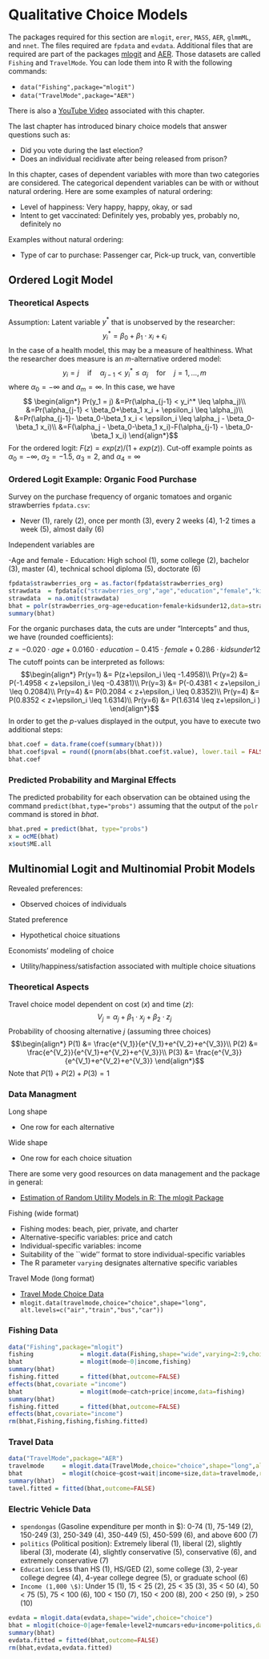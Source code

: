 # Qualitative Choice Models
The packages required for this section are `mlogit`, `erer`, `MASS`, `AER`, `glmmML`, and `nnet`. The files required are `fpdata` and `evdata`. Additional files that are required are part of the packages [mlogit](https://cran.r-project.org/web/packages/mlogit/index.html) and [AER](https://cran.r-project.org/web/packages/AER/index.html). Those datasets are called `Fishing` and `TravelMode`. You can lode them into R with the following commands:

- `data("Fishing",package="mlogit")`
- `data("TravelMode",package="AER")`

There is also a [YouTube Video](https://youtu.be/xLUIil1sGW4) associated with this chapter. 

The last chapter has introduced binary choice models that answer questions such as:

- Did you vote during the last election?
- Does an individual recidivate after being released from prison?
   
In this chapter, cases of dependent variables with more than two categories are considered. The categorical dependent variables can be with or without natural ordering. Here are some examples of natural ordering:

- Level of happiness: Very happy, happy, okay, or sad
- Intent to get vaccinated: Definitely yes, probably yes, probably no, definitely no

Examples without natural ordering:

- Type of car to purchase: Passenger car, Pick-up truck, van, convertible

## Ordered Logit Model

### Theoretical Aspects
Assumption: Latent variable $y^*$ that is unobserved by the researcher:
$$y_i^* = \beta_0+\beta_1 \cdot x_i + \epsilon_i$$
In the case of a health model, this may be a measure of healthiness. What the researcher does measure is an $m$-alternative ordered model:
$$y_i = j \quad \text{if} \quad \alpha_{j-1} < y_i^* \leq \alpha_j \quad \text{for} \quad  j=1, \dots,m$$
where $\alpha_0 = - \infty$ and $\alpha_m=\infty$. In this case, we have
$$ \begin{align*}
    Pr(y_1 = j) &=Pr(\alpha_{j-1} < y_i^* \leq \alpha_j)\\
                &=Pr(\alpha_{j-1} < \beta_0+\beta_1 x_i + \epsilon_i \leq \alpha_j)\\
                &=Pr(\alpha_{j-1}- \beta_0-\beta_1 x_i < \epsilon_i \leq \alpha_j - \beta_0-\beta_1 x_i)\\
                        &=F(\alpha_j - \beta_0-\beta_1 x_i)-F(\alpha_{j-1} - \beta_0-\beta_1 x_i)
    \end{align*}$$
For the ordered logit: $F(z)=exp(z)/(1+exp(z))$. Cut-off example points as $\alpha_0 = -\infty$, $\alpha_2 = -1.5$, $\alpha_3 = 2$, and $\alpha_4 = \infty$

### Ordered Logit Example: Organic Food Purchase
Survey on the purchase frequency of organic tomatoes and organic strawberries `fpdata.csv`:

- Never (1), rarely (2), once per month (3), every 2 weeks (4), 1-2 times a week (5), almost daily (6)

Independent variables are

-Age and female
- Education: High school (1), some college (2), bachelor (3), master (4), technical school diploma (5), doctorate (6)

```r
fpdata$strawberries_org = as.factor(fpdata$strawberries_org)
strawdata  = fpdata[c("strawberries_org","age","education","female","kidsunder12")]
strawdata  = na.omit(strawdata)
bhat = polr(strawberries_org~age+education+female+kidsunder12,data=strawdata,Hess=TRUE)
summary(bhat)
```
For the organic purchases data, the cuts are under "Intercepts" and thus, we have (rounded coefficients):
$$z =  -0.020 \cdot age  +0.0160 \cdot education -0.415 \cdot female +0.286 \cdot kidsunder12$$
The cutoff points can be interpreted as follows:
$$\begin{align*}
    Pr(y=1) &= P(z+\epsilon_i \leq -1.4958)\\
    Pr(y=2) &= P(-1.4958 < z+\epsilon_i \leq -0.4381)\\
    Pr(y=3) &= P(-0.4381 < z+\epsilon_i \leq  0.2084)\\
    Pr(y=4) &= P(0.2084 < z+\epsilon_i \leq 0.8352)\\
    Pr(y=4) &= P(0.8352 < z+\epsilon_i \leq 1.6314)\\
    Pr(y=6) &= P(1.6314 \leq z+\epsilon_i )
\end{align*}$$
In order to get the $p$-values displayed in the output, you have to execute two additional steps:

```r
bhat.coef = data.frame(coef(summary(bhat)))
bhat.coef$pval = round((pnorm(abs(bhat.coef$t.value), lower.tail = FALSE) * 2),2)
bhat.coef
```

### Predicted Probability and Marginal Effects
The predicted probability for each observation can be obtained using the command `predict(bhat,type="probs")` assuming that the output of the `polr` command is stored in *bhat*.

```r
bhat.pred = predict(bhat, type="probs")
x = ocME(bhat)
x$out$ME.all
```

## Multinomial Logit and Multinomial Probit Models
Revealed preferences:

- Observed choices of individuals

Stated preference

- Hypothetical choice situations

Economists' modeling of choice

- Utility/happiness/satisfaction associated with multiple choice situations

### Theoretical Aspects
Travel choice model dependent on cost ($x$) and time ($z$):
$$V_j = \alpha_j + \beta_1 \cdot x_j + \beta_2 \cdot z_j$$
Probability of choosing alternative $j$ (assuming three choices)
$$\begin{align*}
    P(1) &= \frac{e^{V_1}}{e^{V_1}+e^{V_2}+e^{V_3}}\\
    P(2) &= \frac{e^{V_2}}{e^{V_1}+e^{V_2}+e^{V_3}}\\
    P(3) &= \frac{e^{V_3}}{e^{V_1}+e^{V_2}+e^{V_3}}
\end{align*}$$
Note that $P(1)+P(2)+P(3) = 1$

### Data Managment
Long shape

- One row for each alternative

Wide shape

- One row for each choice situation

There are some very good resources on data management and the package in general:

- [Estimation of Random Utility Models in R: The mlogit Package](http://dx.doi.org/10.18637/jss.v095.i11)

Fishing (wide format)

- Fishing modes: beach, pier, private, and charter
- Alternative-specific variables: price and catch
- Individual-specific variables: income
- Suitability of the ``wide'' format to store individual-specific variables
- The R parameter `varying` designates alternative specific variables

Travel Mode (long format)

- [Travel Mode Choice Data](https://rdrr.io/cran/AER/man/TravelMode.html)
- `mlogit.data(travelmode,choice="choice",shape="long", alt.levels=c("air","train","bus","car"))`

### Fishing Data
```r
data("Fishing",package="mlogit")
fishing             = mlogit.data(Fishing,shape="wide",varying=2:9,choice="mode")
bhat                = mlogit(mode~0|income,fishing)
summary(bhat)
fishing.fitted      = fitted(bhat,outcome=FALSE)
effects(bhat,covariate ="income")
bhat                = mlogit(mode~catch+price|income,data=fishing)
summary(bhat)
fishing.fitted      = fitted(bhat,outcome=FALSE)
effects(bhat,covariate="income")
rm(bhat,Fishing,fishing,fishing.fitted)
```

### Travel Data
```r
data("TravelMode",package="AER")
travelmode     = mlogit.data(TravelMode,choice="choice",shape="long",alt.var="mode")
bhat           = mlogit(choice~gcost+wait|income+size,data=travelmode,reflevel="car")
summary(bhat)
tavel.fitted = fitted(bhat,outcome=FALSE)
```

### Electric Vehicle Data

- `spendongas` (Gasoline expenditure per month in \$): 0-74 (1), 75-149 (2), 150-249 (3), 250-349 (4), 350-449 (5), 450-599 (6), and above 600 (7)
- `politics` (Political position): Extremely liberal (1), liberal (2), slightly liberal  (3), moderate (4), slightly conservative (5), conservative (6), and extremely conservative (7)
- `Education`: Less than HS (1), HS/GED (2), some college (3), 2-year college degree (4), 4-year college degree (5), or graduate school (6)
- `Income (1,000 \$)`: Under 15 (1), 15 $<$ 25 (2), 25 $<$ 35 (3), 35 $<$ 50 (4), 50 $<$ 75 (5), 75 $<$ 100 (6), 100 $<$ 150 (7), 150 $<$ 200 (8), 200 $<$ 250 (9), $>$ 250 (10)

```r
evdata = mlogit.data(evdata,shape="wide",choice="choice")
bhat = mlogit(choice~0|age+female+level2+numcars+edu+income+politics,data=evdata)
summary(bhat)
evdata.fitted = fitted(bhat,outcome=FALSE)
rm(bhat,evdata,evdata.fitted)
```

\subsection{Exercises}
\begin{enumerate}

\item Using the data set \emph{happy.csv}, generate an ordered logit regression model that regresses the dependent variable \emph{happiness} on those variables that have the strongest potential causal relationship (see below). For your model, interpret the R output and indicate why each independent variable that is included in the model would contribute to better or worse health. Speak to the possible multicollinearity in the variables.

\begin{itemize}
\item \emph{sexfreq}: Frequency of sex during last year
\item \emph{gun}: Have gun in home
\item \emph{sclass}: Subjective class identification
\item \emph{health1}: Condition of health
\item \emph{happiness}: General happiness
\item \emph{party}: Political party affiliation. You may want to combine the ``Ind, near democrat'' and ``Not str democrat'' into the same category, e.g., ``lean democrat''. Do the same for republicans.
\item \emph{education}: Highest year of school completed
\item \emph{age}: Age of respondent
\end{itemize}

\item 
    
The file \emph{evs.csv} contains data about the choice of consumers with respect to alternative fuel vehicles. The variable ``choices'' represents the choice by the consumer for gasoline vehicles (choice = 1), conventional hybrids (choice = 2), plug-in hybrids (choice = 3), and electric vehicles (choice = 4). For each consumer, you have the following variables: \emph{age}, \emph{suv} (whether they are interested in buying a SUV), \emph{level2} (indicating whether people have a fast charger for electric cars in their community), \emph{own \dots} (indicating whether the respondent currently has a gas, hybrid, plug- in hybrid, or battery electric vehicle), \emph{gender} (1=female) and \emph{numcars} (number of cars). The variables \emph{politics}, \emph{edu}, and \emph{income} are coded as follows:
    \begin{itemize}
        \item Income
            \begin{itemize}
                \item Under \$15,000 (1)
                \item \$15,000 to \$24, 999 (2)
                \item \$25,000 to \$34, 999 (3)
                \item \$35,000 to \$49,999 (4)
                \item \$50,000 to \$74,999 (5)
                \item \$75,000 to \$99,999 (6)
                \item \$100,000 to \$149,999 (7)
                \item \$150,000 to \$199,999 (8)
                \item \$200,000 to \$249,000 (9)
                \item above \$250,000 (10)
            \end{itemize}
        \item Education
            \begin{itemize}
                \item Less than High School (1)
                \item High School / GED (2)
                \item Some College (3)
                \item 2-year College Degree (4)
                \item 4-year College Degree (5)
                \item Masters Degree (6)
                \item Doctoral Degree (7)
            \end{itemize}
        \item Politics
            \begin{itemize}
                \item Extremely Liberal (1)
                \item Liberal (2)
                \item Slightly liberal  (3)
                \item Moderate (4)
                \item Slightly conservative (5)
                \item Conservative (6)
                \item Extremely conservative (7)
                \item Other (8)
                \item None (9)
            \end{itemize}
        \end{itemize}

Estimate a multinomial logit model that estimates the probability of a consumer to purchase a gasoline, hybrid, plug-in hybrid, or battery electric vehicle. Calculate the marginal probabilities as well.

\end{enumerate}